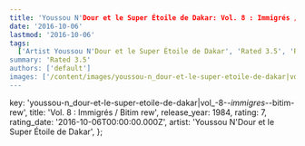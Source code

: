 ```yaml
---
title: 'Youssou N'Dour et le Super Étoile de Dakar: Vol. 8 : Immigrés / Bitim rew (1984)'
date: '2016-10-06'
lastmod: '2016-10-06'
tags:
  ['Artist Youssou N'Dour et le Super Étoile de Dakar', 'Rated 3.5', 'Release Year 1984', 'Release Decade 1980']
summary: 'Rated 3.5'
authors: ['default']
images: ['/content/images/youssou-n_dour-et-le-super-etoile-de-dakar|vol_-8-_-immigres-_-bitim-rew.jpg']
---
```


  key: 'youssou-n_dour-et-le-super-etoile-de-dakar|vol_-8-_-immigres-_-bitim-rew',
  title: 'Vol. 8 : Immigrés / Bitim rew',
  release_year: 1984,
  rating: 7,
  rating_date: '2016-10-06T00:00:00.000Z',
  artist: 'Youssou N'Dour et le Super Étoile de Dakar',
};

<MusicRating data={data} />
